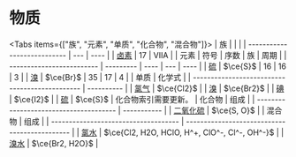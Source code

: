 # 物质


<Tabs items={["族", "元素", "单质", "化合物", "混合物"]}>
  <Tab>
| 族                          |     |      |
| --------------------------- | --- | ---- |
| [卤素](/substances/halogen) | 17  | VIIA |
  </Tab>
  <Tab>
| 元素                      | 符号      | 序数 | 族  | 周期 |
| ------------------------- | --------- | ---- | --- | ---- |
| [硫](/substances/sulfur)  | $\ce{S}$  | 16   | 16  | 3    |
| [溴](/substances/bromine) | $\ce{Br}$ | 35   | 17  | 4    |
  </Tab>
  <Tab>
| 单质                                           | 化学式     |
| ---------------------------------------------- | ---------- |
| [氯气](/substances/chlorine-gas)               | $\ce{Cl2}$ |
| [溴](/substances/bromine-elementary-substance) | $\ce{Br2}$ |
| [碘](/substances/iodine-elementary-substance)  | $\ce{I2}$  |
| [硫](/substances/sulfur-elementary-substance)  | $\ce{S}$  |
  </Tab>
  <Tab>
    <Callout emoji="🤔">化合物索引需要更新。</Callout>
| 化合物                                 | 组成        |
| -------------------------------------- | ----------- |
| [二氧化硫](/substances/sulfur-dioxide) | $\ce{S, O}$ |
  </Tab>
  <Tab>
| 混合物                               | 组成                                          |
| ------------------------------------ | --------------------------------------------- |
| [氯水](/substances/chlorine-water)   | $\ce{Cl2, H2O, HClO, H^+, ClO^-, Cl^-, OH^-}$ |
| [溴水](/substances/bromine-solution) | $\ce{Br2, H2O}$                               |
  </Tab>
</Tabs>
